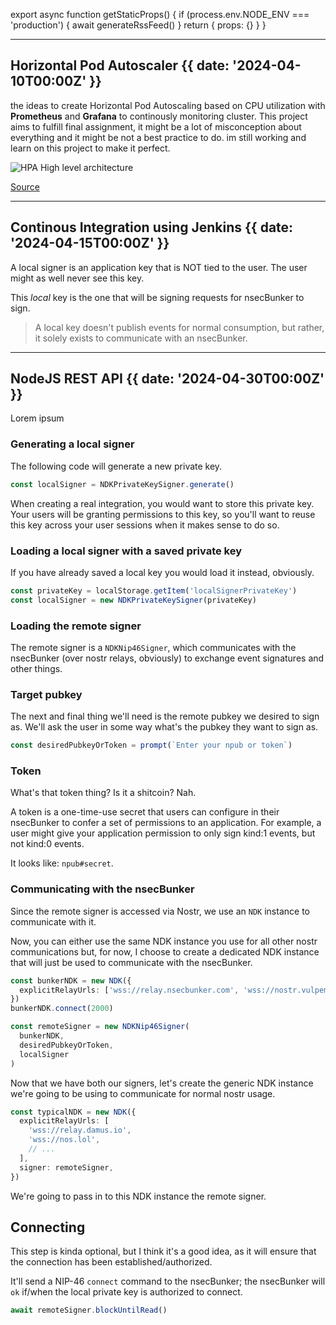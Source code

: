 
export async function getStaticProps() {
  if (process.env.NODE_ENV === 'production') {
    await generateRssFeed()
  }
  return { props: {} }
}

---

## Horizontal Pod Autoscaler {{ date: '2024-04-10T00:00Z' }}

the ideas to create Horizontal Pod Autoscaling based on CPU utilization with <b>Prometheus</b> and <b>Grafana</b> to continously monitoring cluster.
This project aims to fulfill final assignment, it might be a lot of misconception about everything and it might be not a best practice to do.
im still working and learn on this project to make it perfect.

![HPA High level architecture](src/images/HPA.jpg)

[Source](https://github.com/kurniawaanr/HPA.git)

---

## Continous Integration using Jenkins {{ date: '2024-04-15T00:00Z' }}

A local signer is an application key that is NOT tied to the user. The user might as well never see this key.

This _local_ key is the one that will be signing requests for nsecBunker to sign.

> A local key doesn't publish events for normal consumption, but rather, it solely exists to communicate with an nsecBunker.

---

## NodeJS REST API {{ date: '2024-04-30T00:00Z' }}

Lorem ipsum

### Generating a local signer

The following code will generate a new private key.

```typescript
const localSigner = NDKPrivateKeySigner.generate()
```

When creating a real integration, you would want to store this private key. Your users will be granting permissions to
this key, so you'll want to reuse this key across your user sessions when it makes sense to do so.

### Loading a local signer with a saved private key

If you have already saved a local key you would load it instead, obviously.

```typescript
const privateKey = localStorage.getItem('localSignerPrivateKey')
const localSigner = new NDKPrivateKeySigner(privateKey)
```

### Loading the remote signer

The remote signer is a `NDKNip46Signer`, which communicates with the nsecBunker (over nostr relays, obviously) to exchange event signatures and other things.

### Target pubkey

The next and final thing we'll need is the remote pubkey we desired to sign as. We'll ask the user in some way
what's the pubkey they want to sign as.

```typescript
const desiredPubkeyOrToken = prompt(`Enter your npub or token`)
```

### Token

What's that token thing? Is it a shitcoin? Nah.

A token is a one-time-use secret that users can configure in their nsecBunker to confer a set of permissions
to an application. For example, a user might give your application permission to only sign kind:1 events, but not
kind:0 events.

It looks like: `npub#secret`.

### Communicating with the nsecBunker

Since the remote signer is accessed via Nostr, we use an `NDK` instance to communicate with it.

Now, you can either use the same NDK instance you use for all other nostr communications but, for now, I choose to create a dedicated NDK instance that will just be used to communicate with the nsecBunker.

```typescript
const bunkerNDK = new NDK({
  explicitRelayUrls: ['wss://relay.nsecbunker.com', 'wss://nostr.vulpem.com'],
})
bunkerNDK.connect(2000)

const remoteSigner = new NDKNip46Signer(
  bunkerNDK,
  desiredPubkeyOrToken,
  localSigner
)
```

Now that we have both our signers, let's create the generic NDK instance we're going to be using to
communicate for normal nostr usage.

```typescript
const typicalNDK = new NDK({
  explicitRelayUrls: [
    'wss://relay.damus.io',
    'wss://nos.lol',
    // ...
  ],
  signer: remoteSigner,
})
```

We're going to pass in to this NDK instance the remote signer.

## Connecting

This step is kinda optional, but I think it's a good idea, as it will ensure that the connection has been established/authorized.

It'll send a NIP-46 `connect` command to the nsecBunker; the nsecBunker will `ok` if/when the local private key is authorized to connect.

```typescript
await remoteSigner.blockUntilRead()
```
